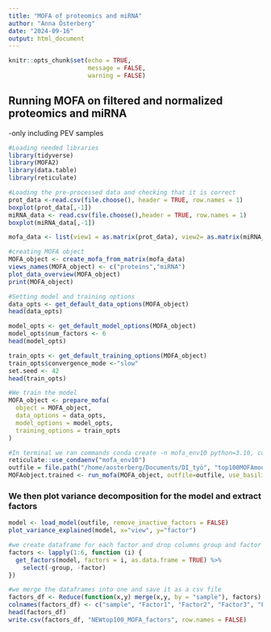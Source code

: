 ```yaml
---
title: "MOFA of proteomics and miRNA"
author: "Anna Österberg"
date: "2024-09-16"
output: html_document
---
```


```r
knitr::opts_chunk$set(echo = TRUE,
                      message = FALSE,
                      warning = FALSE)
```

## Running MOFA on filtered and normalized proteomics and miRNA 
-only including PEV samples 

```r
#Loading needed libraries
library(tidyverse)
library(MOFA2)
library(data.table)
library(reticulate)

#Loading the pre-processed data and checking that it is correct
prot_data <-read.csv(file.choose(), header = TRUE, row.names = 1)
boxplot(prot_data[,-1])
miRNA_data <- read.csv(file.choose(),header = TRUE, row.names = 1)
boxplot(miRNA_data[,-1])

mofa_data <- list(view1 = as.matrix(prot_data), view2= as.matrix(miRNA_data)) #creating a list of matrices of protein and miRNA data

#creating MOFA object
MOFA_object <- create_mofa_from_matrix(mofa_data)
views_names(MOFA_object) <- c("proteins","miRNA")
plot_data_overview(MOFA_object)
print(MOFA_object)

#Setting model and training options 
data_opts <- get_default_data_options(MOFA_object) 
head(data_opts)

model_opts <- get_default_model_options(MOFA_object)
model_opts$num_factors <- 6
head(model_opts)

train_opts <- get_default_training_options(MOFA_object)
train_opts$convergence_mode <-"slow"
set.seed <- 42
head(train_opts)

#We train the model 
MOFA_object <- prepare_mofa(
  object = MOFA_object,
  data_options = data_opts,
  model_options = model_opts,
  training_options = train_opts
)

#In terminal we ran commands conda create -n mofa_env10 python=3.10, conda activate mofa_env10 (you don't have to create a new environment each time, reticulate package downloaded does not seem to work with python 3.12 therefore we use python 3.10)
reticulate::use_condaenv("mofa_env10")
outfile = file.path("/home/aosterberg/Documents/DI_työ", "top100MOFAmodel.hdf5")
MOFAobject.trained <- run_mofa(MOFA_object, outfile=outfile, use_basilisk=FALSE)
```
### We then plot variance decomposition for the model and extract factors 

```r
model <- load_model(outfile, remove_inactive_factors = FALSE)
plot_variance_explained(model, x="view", y="factor")

#we create dataframe for each factor and drop columns group and factor
factors <- lapply(1:6, function (i) {
  get_factors(model, factors = i, as.data.frame = TRUE) %>% 
    select(-group, -factor)
})

#we merge the dataframes into one and save it as a csv file
factors_df <- Reduce(function(x,y) merge(x,y, by = "sample"), factors)
colnames(factors_df) <- c("sample", "Factor1", "Factor2", "Factor3", "Factor4", "Factor5", "Factor6")
head(factors_df)
write.csv(factors_df, "NEWtop100_MOFA_factors", row.names = FALSE)
 
```




